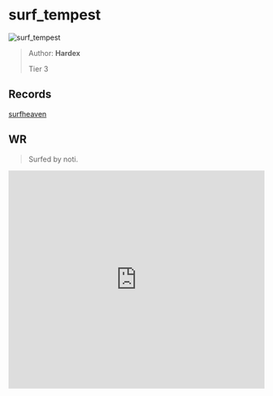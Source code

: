 
# surf_tempest

![surf_tempest](https://raw.githubusercontent.com/Sayt123/SurfMapPics/Maps-and-bonuses/csgo/surf_tempest.jpg)

> Author: **Hardex**
>
> Tier 3

## Records

[surfheaven](https://surfheaven.eu/map/surf_tempest)

## WR

> Surfed by noti.

<iframe
width="100%"
height="430"
src="https://www.youtube.com/embed/pFMcIxtoIv4"
frameborder="0"
allow="accelerometer; autoplay; clipboard-write; encrypted-media; gyroscope; picture-in-picture"
allowFullScreen
/>

```md

[Surf Timer] - our hearts finished in 00:38:74 (WR -00:00:07). Improving by 00:00:07
[Surf Timer] - our hearts beat the map record! Rank: 1/627

Previous WR holder: joshua


```
                